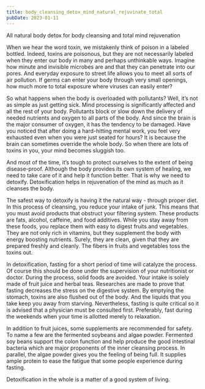 ```yaml
---
title: body_cleansing_detox_mind_natural_rejuvinate_total
pubDate: 2023-01-11
---
```


All natural body detox for body cleansing and total mind rejuvenation


When we hear the word toxin, we mistakenly think of poison in a labeled bottled. Indeed, toxins are poisonous, but they are not necessarily labeled when they enter our body in many and perhaps unthinkable ways. Imagine how minute and invisible microbes are and that they can penetrate into our pores. And everyday exposure to street life allows you to meet all sorts of air pollution. If germs can enter your body through very small openings, how much more to total exposure where viruses can easily enter? 

So what happens when the body is overloaded with pollutants? Well, it’s not as simple as just getting sick. Mind processing is significantly affected and all the rest of your body. Pollutants block or slow down the delivery of needed nutrients and oxygen to all parts of the body. And since the brain is the major consumer of oxygen, it has the tendency to be damaged. Have you noticed that after doing a hard-hitting mental work, you feel very exhausted even when you were just seated for hours? It is because the brain can sometimes override the whole body. So when there are lots of toxins in you, your mind becomes sluggish too. 

And most of the time, it’s tough to protect ourselves to the extent of being disease-proof. Although the body provides its own system of healing, we need to take care of it and help it function better. That is why we need to detoxify. Detoxification helps in rejuvenation of the mind as much as it cleanses the body.

The safest way to detoxify is having it the natural way - through proper diet. In this process of cleansing, you reduce your intake of junk. This means that you must avoid products that obstruct your filtering system. These products are fats, alcohol, caffeine, and food additives. While you stay away from these foods, you replace them with easy to digest fruits and vegetables. They are not only rich in vitamins, but they supplement the body with energy boosting nutrients. Surely, they are clean, given that they are prepared freshly and cleanly. The fibers in fruits and vegetables toss the toxins out.

In detoxification, fasting for a short period of time will catalyze the process. Of course this should be done under the supervision of your nutritionist or doctor. During the process, solid foods are avoided. Your intake is solely made of fruit juice and herbal teas. Researches are made to prove that fasting decreases the stress on the digestive system. By emptying the stomach, toxins are also flushed out of the body. And the liquids that you take keep you away from starving. Nevertheless, fasting is quite critical so it is advised that a physician must be consulted first. Preferably, fast during the weekends when your time is allotted merely to relaxation.

In addition to fruit juices, some supplements are recommended for safety. To name a few are the fermented soybeans and algae powder. Fermented soy beans support the colon function and help produce the good intestinal bacteria which are major proponents of the inner cleansing process. In parallel, the algae powder gives you the feeling of being full. It supplies ample protein to ease the fatigue that some people experience during fasting.

Detoxification in the whole is a matter of a good system of living.